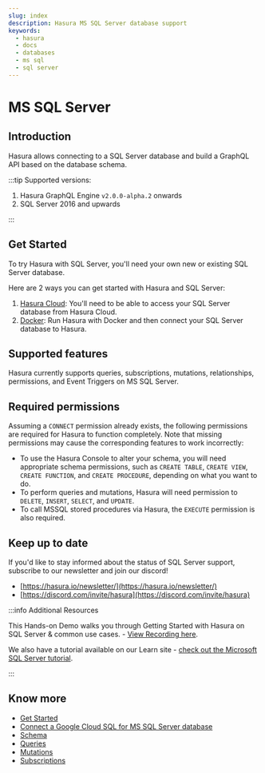 ```yaml
---
slug: index
description: Hasura MS SQL Server database support
keywords:
  - hasura
  - docs
  - databases
  - ms sql
  - sql server
---
```


# MS SQL Server

## Introduction

Hasura allows connecting to a SQL Server database and build a GraphQL API based on the database schema.

:::tip Supported versions:

1.  Hasura GraphQL Engine `v2.0.0-alpha.2` onwards
2.  SQL Server 2016 and upwards

:::

## Get Started

To try Hasura with SQL Server, you'll need your own new or existing SQL Server database.

Here are 2 ways you can get started with Hasura and SQL Server:

1.  [Hasura Cloud](/databases/ms-sql-server/getting-started/cloud.mdx): You'll need to be able to access your SQL Server
    database from Hasura Cloud.
2.  [Docker](/databases/ms-sql-server/getting-started/docker.mdx): Run Hasura with Docker and then connect your SQL
    Server database to Hasura.

## Supported features

Hasura currently supports queries, subscriptions, mutations, relationships, permissions, and Event Triggers on MS SQL
Server.

## Required permissions

Assuming a `CONNECT` permission already exists, the following permissions are required for Hasura to function completely. Note that missing permissions may cause the corresponding features to work incorrectly:

* To use the Hasura Console to alter your schema, you will need appropriate schema permissions, such as `CREATE TABLE`, `CREATE VIEW`, `CREATE FUNCTION`, and `CREATE PROCEDURE`, depending on what you want to do.
* To perform queries and mutations, Hasura will need permission to `DELETE`, `INSERT`, `SELECT`, and `UPDATE`.
* To call MSSQL stored procedures via Hasura, the `EXECUTE` permission is also required.

## Keep up to date

If you'd like to stay informed about the status of SQL Server support, subscribe to our newsletter and join our discord!

- [https://hasura.io/newsletter/](https://hasura.io/newsletter/)
- [https://discord.com/invite/hasura](https://discord.com/invite/hasura)

:::info Additional Resources

This Hands-on Demo walks you through Getting Started with Hasura on SQL Server & common use cases. -
[View Recording here](https://hasura.io/events/webinar/hasura-sql-server/?pg=docs&plcmt=body&cta=view-recording&tech=).

We also have a tutorial available on our Learn site -
[check out the Microsoft SQL Server tutorial](https://hasura.io/learn/database/microsoft-sql-server/introduction/).

:::

## Know more

- [Get Started](/databases/ms-sql-server/getting-started/index.mdx)
- [Connect a Google Cloud SQL for MS SQL Server database](/databases/ms-sql-server/gcp.mdx)
- [Schema](/schema/ms-sql-server/index.mdx)
- [Queries](/queries/ms-sql-server/index.mdx)
- [Mutations](/mutations/ms-sql-server/index.mdx)
- [Subscriptions](/subscriptions/ms-sql-server/index.mdx)

<!--
.. TODO: DB-COMPATIBILITY

  .. toctree::
    :maxdepth: 1
    :titlesonly:

    Supported MS SQL Server types <mssql-types>
-->
